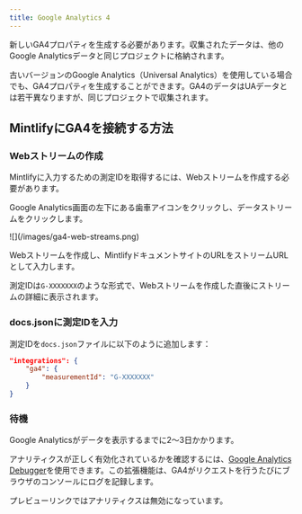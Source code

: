 ```yaml
---
title: Google Analytics 4
---
```


新しい<Tooltip tip="Google Analytics 4">GA4</Tooltip>プロパティを生成する必要があります。収集されたデータは、他のGoogle Analyticsデータと同じプロジェクトに格納されます。

古いバージョンのGoogle Analytics（Universal Analytics）を使用している場合でも、<Tooltip tip="Google Analytics 4">GA4</Tooltip>プロパティを生成することができます。<Tooltip tip="Google Analytics 4">GA4</Tooltip>のデータはUAデータとは若干異なりますが、同じプロジェクトで収集されます。

## MintlifyにGA4を接続する方法

### Webストリームの作成

Mintlifyに入力するための測定IDを取得するには、Webストリームを作成する必要があります。

Google Analytics画面の左下にある歯車アイコンをクリックし、データストリームをクリックします。

<Frame>![](/images/ga4-web-streams.png)</Frame>

Webストリームを作成し、MintlifyドキュメントサイトのURLをストリームURLとして入力します。

測定IDは`G-XXXXXXX`のような形式で、Webストリームを作成した直後にストリームの詳細に表示されます。

### docs.jsonに測定IDを入力

測定IDを`docs.json`ファイルに以下のように追加します：

```json docs.json
"integrations": {
    "ga4": {
        "measurementId": "G-XXXXXXX"
    }
}
```

### 待機

Google Analyticsがデータを表示するまでに2〜3日かかります。

アナリティクスが正しく有効化されているかを確認するには、[Google Analytics Debugger](https://chrome.google.com/webstore/detail/google-analytics-debugger/jnkmfdileelhofjcijamephohjechhna?hl=en)を使用できます。この拡張機能は、GA4がリクエストを行うたびにブラウザのコンソールにログを記録します。

<Note>
  プレビューリンクではアナリティクスは無効になっています。
</Note>
